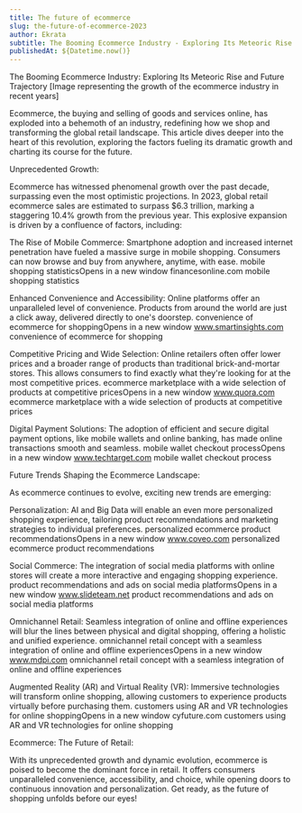 ```yaml
---
title: The future of ecommerce 
slug: the-future-of-ecommerce-2023 
author: Ekrata
subtitle: The Booming Ecommerce Industry - Exploring Its Meteoric Rise and Future Trajectory
publishedAt: ${Datetime.now()}
---
```



The Booming Ecommerce Industry: Exploring Its Meteoric Rise and Future Trajectory
[Image representing the growth of the ecommerce industry in recent years]

Ecommerce, the buying and selling of goods and services online, has exploded into a behemoth of an industry, redefining how we shop and transforming the global retail landscape. This article dives deeper into the heart of this revolution, exploring the factors fueling its dramatic growth and charting its course for the future.

Unprecedented Growth:

Ecommerce has witnessed phenomenal growth over the past decade, surpassing even the most optimistic projections. In 2023, global retail ecommerce sales are estimated to surpass $6.3 trillion, marking a staggering 10.4% growth from the previous year. This explosive expansion is driven by a confluence of factors, including:

The Rise of Mobile Commerce: Smartphone adoption and increased internet penetration have fueled a massive surge in mobile shopping. Consumers can now browse and buy from anywhere, anytime, with ease. 
mobile shopping statisticsOpens in a new window
financesonline.com
mobile shopping statistics

Enhanced Convenience and Accessibility: Online platforms offer an unparalleled level of convenience. Products from around the world are just a click away, delivered directly to one's doorstep. 
convenience of ecommerce for shoppingOpens in a new window
www.smartinsights.com
convenience of ecommerce for shopping

Competitive Pricing and Wide Selection: Online retailers often offer lower prices and a broader range of products than traditional brick-and-mortar stores. This allows consumers to find exactly what they're looking for at the most competitive prices. 
ecommerce marketplace with a wide selection of products at competitive pricesOpens in a new window
www.quora.com
ecommerce marketplace with a wide selection of products at competitive prices

Digital Payment Solutions: The adoption of efficient and secure digital payment options, like mobile wallets and online banking, has made online transactions smooth and seamless. 
mobile wallet checkout processOpens in a new window
www.techtarget.com
mobile wallet checkout process

Future Trends Shaping the Ecommerce Landscape:

As ecommerce continues to evolve, exciting new trends are emerging:

Personalization: AI and Big Data will enable an even more personalized shopping experience, tailoring product recommendations and marketing strategies to individual preferences. 
personalized ecommerce product recommendationsOpens in a new window
www.coveo.com
personalized ecommerce product recommendations

Social Commerce: The integration of social media platforms with online stores will create a more interactive and engaging shopping experience. 
product recommendations and ads on social media platformsOpens in a new window
www.slideteam.net
product recommendations and ads on social media platforms

Omnichannel Retail: Seamless integration of online and offline experiences will blur the lines between physical and digital shopping, offering a holistic and unified experience. 
omnichannel retail concept with a seamless integration of online and offline experiencesOpens in a new window
www.mdpi.com
omnichannel retail concept with a seamless integration of online and offline experiences

Augmented Reality (AR) and Virtual Reality (VR): Immersive technologies will transform online shopping, allowing customers to experience products virtually before purchasing them. 
customers using AR and VR technologies for online shoppingOpens in a new window
cyfuture.com
customers using AR and VR technologies for online shopping

Ecommerce: The Future of Retail:

With its unprecedented growth and dynamic evolution, ecommerce is poised to become the dominant force in retail. It offers consumers unparalleled convenience, accessibility, and choice, while opening doors to continuous innovation and personalization. Get ready, as the future of shopping unfolds before our eyes!